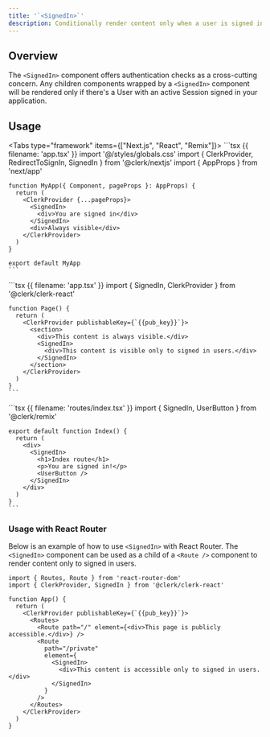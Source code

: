 ```yaml
---
title: '`<SignedIn>`'
description: Conditionally render content only when a user is signed in.
---
```


## Overview

The `<SignedIn>` component offers authentication checks as a cross-cutting concern. Any children components wrapped by a `<SignedIn>` component will be rendered only if there's a User with an active Session signed in your application.

## Usage

<Tabs type="framework" items={["Next.js", "React", "Remix"]}>
  <Tab>
    ```tsx {{ filename: 'app.tsx' }}
    import '@/styles/globals.css'
    import { ClerkProvider, RedirectToSignIn, SignedIn } from '@clerk/nextjs'
    import { AppProps } from 'next/app'

    function MyApp({ Component, pageProps }: AppProps) {
      return (
        <ClerkProvider {...pageProps}>
          <SignedIn>
            <div>You are signed in</div>
          </SignedIn>
          <div>Always visible</div>
        </ClerkProvider>
      )
    }

    export default MyApp
    ```
  </Tab>

  <Tab>
    ```tsx {{ filename: 'app.tsx' }}
    import { SignedIn, ClerkProvider } from '@clerk/clerk-react'

    function Page() {
      return (
        <ClerkProvider publishableKey={`{{pub_key}}`}>
          <section>
            <div>This content is always visible.</div>
            <SignedIn>
              <div>This content is visible only to signed in users.</div>
            </SignedIn>
          </section>
        </ClerkProvider>
      )
    }
    ```
  </Tab>

  <Tab>
    ```tsx {{ filename: 'routes/index.tsx' }}
    import { SignedIn, UserButton } from '@clerk/remix'

    export default function Index() {
      return (
        <div>
          <SignedIn>
            <h1>Index route</h1>
            <p>You are signed in!</p>
            <UserButton />
          </SignedIn>
        </div>
      )
    }
    ```
  </Tab>
</Tabs>

### Usage with React Router

Below is an example of how to use `<SignedIn>` with React Router. The `<SignedIn>` component can be used as a child of a `<Route />` component to render content only to signed in users.

```tsx {{ filename: 'app.tsx' }}
import { Routes, Route } from 'react-router-dom'
import { ClerkProvider, SignedIn } from '@clerk/clerk-react'

function App() {
  return (
    <ClerkProvider publishableKey={`{{pub_key}}`}>
      <Routes>
        <Route path="/" element={<div>This page is publicly accessible.</div>} />
        <Route
          path="/private"
          element={
            <SignedIn>
              <div>This content is accessible only to signed in users.</div>
            </SignedIn>
          }
        />
      </Routes>
    </ClerkProvider>
  )
}
```
